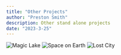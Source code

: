 ```yaml
---
title: "Other Projects"
author: "Preston Smith"
description: Other stand alone projects
date: "2023-3-25"
---
```


![Magic Lake](../../images/Image2.jpg)
![Space on Earth](../../images/Illustration-01.jpg)
![Lost City](../../images/Lost_City_Project.jpg)